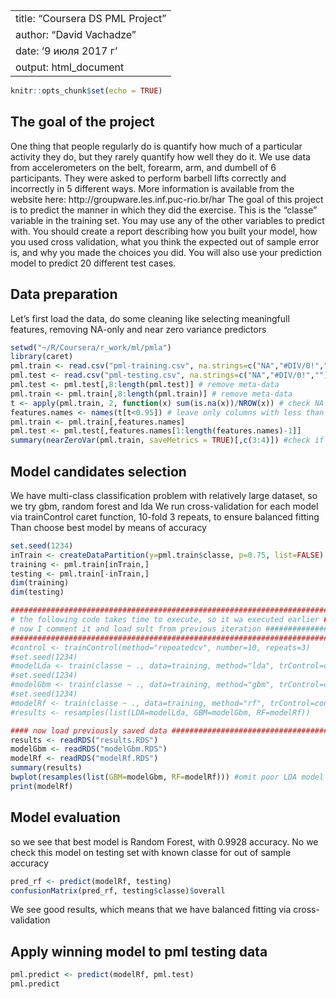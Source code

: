 ﻿---
title: "Coursera DS PML Project"
author: "David Vachadze"
date: '9 июля 2017 г '
output: html_document
---

```r
knitr::opts_chunk$set(echo = TRUE)
```

## The goal of the project

One thing that people regularly do is quantify how much of a particular activity they do, but they rarely quantify how well they do it. We use data from accelerometers on the belt, forearm, arm, and dumbell of 6 participants. They were asked to perform barbell lifts correctly and incorrectly in 5 different ways. More information is available from the website here: http://groupware.les.inf.puc-rio.br/har
The goal of this project is to predict the manner in which they did the exercise. This is the "classe" variable in the training set. You may use any of the other variables to predict with. You should create a report describing how you built your model, how you used cross validation, what you think the expected out of sample error is, and why you made the choices you did. You will also use your prediction model to predict 20 different test cases.

## Data preparation

Let's first load the data, do some cleaning like selecting meaningfull features, removing NA-only and near zero variance predictors 

```r
setwd("~/R/Coursera/r_work/ml/pmla")
library(caret)
pml.train <- read.csv("pml-training.csv", na.strings=c("NA","#DIV/0!",""))
pml.test <- read.csv("pml-testing.csv", na.strings=c("NA","#DIV/0!",""))
pml.test <- pml.test[,8:length(pml.test)] # remove meta-data
pml.train <- pml.train[,8:length(pml.train)] # remove meta-data
t <- apply(pml.train, 2, function(x) sum(is.na(x))/NROW(x)) # check NA percentage in columns
features.names <- names(t[t<0.95]) # leave only columns with less than 95% of NAs
pml.train <- pml.train[,features.names]
pml.test <- pml.test[,features.names[1:length(features.names)-1]]
summary(nearZeroVar(pml.train, saveMetrics = TRUE)[,c(3:4)]) #check if near zero variance data exists to be removed
```
## Model candidates selection

We have multi-class classification problem with relatively large dataset, so we try gbm, random forest and lda
We run cross-validation for each model via trainControl caret function, 10-fold 3 repeats, to ensure balanced fitting
Than choose best model by means of accuracy


```r
set.seed(1234)
inTrain <- createDataPartition(y=pml.train$classe, p=0.75, list=FALSE)
training <- pml.train[inTrain,]
testing <- pml.train[-inTrain,]
dim(training)
dim(testing)

#########################################################################
# the following code takes time to execute, so it wa executed earlier ###
# now I comment it and load sult from previous iteration ################
#########################################################################
#control <- trainControl(method="repeatedcv", number=10, repeats=3)
#set.seed(1234)
#modelLda <- train(classe ~ ., data=training, method="lda", trControl=control)
#set.seed(1234)
#modelGbm <- train(classe ~ ., data=training, method="gbm", trControl=control, verbose=FALSE)
#set.seed(1234)
#modelRf <- train(classe ~ ., data=training, method="rf", trControl=control)
#results <- resamples(list(LDA=modelLda, GBM=modelGbm, RF=modelRf))

#### now load previously saved data ####################################
results <- readRDS("results.RDS") 
modelGbm <- readRDS("modelGbm.RDS")
modelRf <- readRDS("modelRf.RDS")
summary(results)
bwplot(resamples(list(GBM=modelGbm, RF=modelRf))) #omit poor LDA model to adjust x scale 
print(modelRf)
```

## Model evaluation

so we see that best model is Random Forest, with 0.9928 accuracy. 
No we check this model on testing set with known classe for out of sample accuracy

```r
pred_rf <- predict(modelRf, testing)
confusionMatrix(pred_rf, testing$classe)$overall
```

We see good results, which means that we have balanced fitting via cross-validation

## Apply winning model to pml testing data

```r
pml.predict <- predict(modelRf, pml.test)
pml.predict
```


